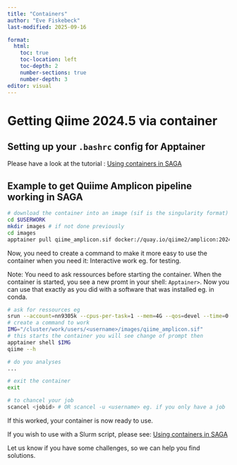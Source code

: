 ```yaml
---
title: "Containers"
author: "Eve Fiskebeck"
last-modified: 2025-09-16

format:
  html:
    toc: true
    toc-location: left
    toc-depth: 2
    number-sections: true
    number-depth: 3
editor: visual
---
```



# Getting Qiime 2024.5 via container

## Setting up your `.bashrc` config for Apptainer

Please have a look at the tutorial : [Using containers in SAGA](containers.qmd#initial-setup-to-be-able-to-use-containers-easily)


## Example to get Quiime Amplicon pipeline working in SAGA


```bash
# download the container into an image (sif is the singularity format)
cd $USERWORK
mkdir images # if not done previously
cd images
apptainer pull qiime_amplicon.sif docker://quay.io/qiime2/amplicon:2024.5
```

Now, you need to create a command to make it more easy to use the container when you need it:
Interactive work eg. for testing.

Note: You need to ask ressources before starting the container.
When the container is started, you see a new promt in your shell: `Apptainer>`.
Now you can use that exactly as you did with a software that was installed eg. in conda. 

```bash
# ask for ressources eg
srun --account=nn9305k --cpus-per-task=1 --mem=4G --qos=devel --time=0:30:00 --pty bash -i
# create a command to work 
IMG="/cluster/work/users/<username>/images/qiime_amplicon.sif"
# this starts the container you will see change of prompt then
apptainer shell $IMG
qiime --h

# do you analyses
...

# exit the container 
exit 

# to chancel your job 
scancel <jobid> # OR scancel -u <username> eg. if you only have a job
```

<!--
 Command to reproduce with apptainer 
docker run -t -i -v $(pwd):/data quay.io/qiime2/amplicon:2024.5 qiime
-v bind mount a volume
-t allocate pseudo-TTY
-i interactive (keep STDIN open even if not attached) 

> should work ok in interactive then

Possible options to add -f --compat for fakeroot and docker compatibility if problem
-->

If this worked, your container is now ready to use. 

If you wish to use with a Slurm script, please see: [Using containers in SAGA](containers.qmd#using-containers-in-slurm-scripts)

Let us know if you have some challenges, so we can help you find solutions.